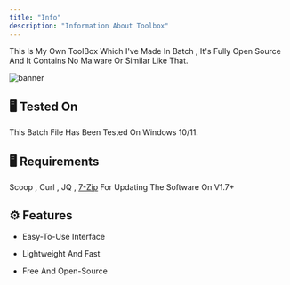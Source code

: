 ```yaml
---
title: "Info"
description: "Information About Toolbox"
---
```


This Is My Own ToolBox Which I've Made In Batch , It's Fully Open Source And It Contains No Malware Or Similar Like That.

<img alt="banner" classname="block dark:hidden" src="/images/banner.png" />

[](https://camo.githubusercontent.com/3c85cb37451a0704e90b395043d2f1969b1b0ff6848ad796aa663b30fed8cec5/68747470733a2f2f696d672e736869656c64732e696f2f62616467652f506c6174666f726d2d57696e646f7773253230313025324631312d464630303030)

## 🖥️ Tested On [](#tested-on)

This Batch File Has Been Tested On Windows 10/11.

## 🖥️ Requirements[](#requirements)

Scoop , Curl , JQ , [7-Zip](https://7-zip.com/download.html) For Updating The Software On V1.7+

## ⚙️ Features[](#features)

* Easy-To-Use Interface

* Lightweight And Fast

* Free And Open-Source